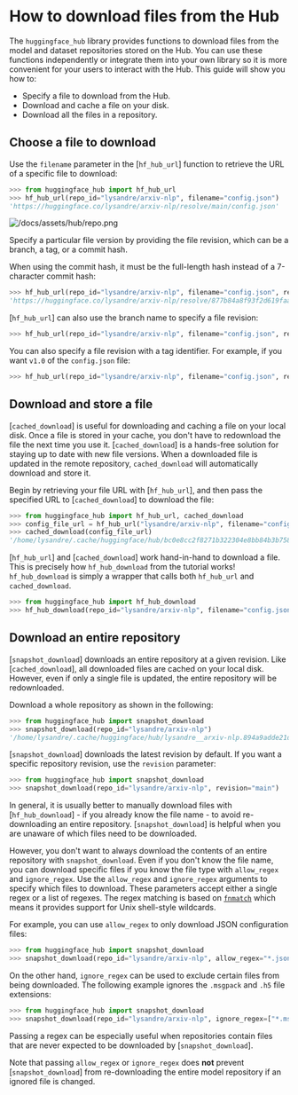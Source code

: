 # How to download files from the Hub

The `huggingface_hub` library provides functions to download files from the model and dataset repositories stored on the Hub. You can use these functions independently or integrate them into your own library so it is more convenient for your users to interact with the Hub. This guide will show you how to:

* Specify a file to download from the Hub.
* Download and cache a file on your disk.
* Download all the files in a repository.

## Choose a file to download

Use the `filename` parameter in the [`hf_hub_url`] function to retrieve the URL of a specific file to download:

```python
>>> from huggingface_hub import hf_hub_url
>>> hf_hub_url(repo_id="lysandre/arxiv-nlp", filename="config.json")
'https://huggingface.co/lysandre/arxiv-nlp/resolve/main/config.json'
```

![/docs/assets/hub/repo.png](/docs/assets/hub/repo.png)

Specify a particular file version by providing the file revision, which can be a branch, a tag, or a commit hash.

When using the commit hash, it must be the full-length hash instead of a 7-character commit hash:

```python
>>> hf_hub_url(repo_id="lysandre/arxiv-nlp", filename="config.json", revision="877b84a8f93f2d619faa2a6e514a32beef88ab0a")
'https://huggingface.co/lysandre/arxiv-nlp/resolve/877b84a8f93f2d619faa2a6e514a32beef88ab0a/config.json'
```

[`hf_hub_url`] can also use the branch name to specify a file revision:

```python
>>> hf_hub_url(repo_id="lysandre/arxiv-nlp", filename="config.json", revision="main")
```

You can also specify a file revision with a tag identifier. For example, if you want `v1.0` of the `config.json` file:

```python
>>> hf_hub_url(repo_id="lysandre/arxiv-nlp", filename="config.json", revision="v1.0")
```

## Download and store a file

[`cached_download`] is useful for downloading and caching a file on your local disk. Once a file is stored in your cache, you don't have to redownload the file the next time you use it. [`cached_download`] is a hands-free solution for staying up to date with new file versions. When a downloaded file is updated in the remote repository, `cached_download` will automatically download and store it.

Begin by retrieving your file URL with [`hf_hub_url`], and then pass the specified URL to [`cached_download`] to download the file:

```python
>>> from huggingface_hub import hf_hub_url, cached_download
>>> config_file_url = hf_hub_url("lysandre/arxiv-nlp", filename="config.json")
>>> cached_download(config_file_url)
'/home/lysandre/.cache/huggingface/hub/bc0e8cc2f8271b322304e8bb84b3b7580701d53a335ab2d75da19c249e2eeebb.066dae6fdb1e2b8cce60c35cc0f78ed1451d9b341c78de19f3ad469d10a8cbb1'
```

[`hf_hub_url`] and [`cached_download`] work hand-in-hand to download a file. This is precisely how `hf_hub_download` from the tutorial works! `hf_hub_download` is simply a wrapper that calls both `hf_hub_url` and `cached_download`.

```python
>>> from huggingface_hub import hf_hub_download
>>> hf_hub_download(repo_id="lysandre/arxiv-nlp", filename="config.json")
```

## Download an entire repository

[`snapshot_download`] downloads an entire repository at a given revision. Like [`cached_download`], all downloaded files are cached on your local disk. However, even if only a single file is updated, the entire repository will be redownloaded.

Download a whole repository as shown in the following:

```python
>>> from huggingface_hub import snapshot_download
>>> snapshot_download(repo_id="lysandre/arxiv-nlp")
'/home/lysandre/.cache/huggingface/hub/lysandre__arxiv-nlp.894a9adde21d9a3e3843e6d5aeaaf01875c7fade'
```

[`snapshot_download`] downloads the latest revision by default. If you want a specific repository revision, use the `revision` parameter:

```python
>>> from huggingface_hub import snapshot_download
>>> snapshot_download(repo_id="lysandre/arxiv-nlp", revision="main")
```

In general, it is usually better to manually download files with [`hf_hub_download`] - if you already know the file name - to avoid re-downloading an entire repository. [`snapshot_download`] is helpful when you are unaware of which files need to be downloaded.

However, you don't want to always download the contents of an entire repository with `snapshot_download`. Even if you don't know the file name, you can download specific files if you know the file type with `allow_regex` and `ignore_regex`.
Use the `allow_regex` and `ignore_regex` arguments to specify 
which files to download.
These parameters accept either a single regex or a list of regexes. 
The regex matching is based on [`fnmatch`](https://docs.python.org/3/library/fnmatch.html) which means it provides support for Unix shell-style wildcards.

For example, you can use `allow_regex` to only download JSON configuration files:

```python
>>> from huggingface_hub import snapshot_download
>>> snapshot_download(repo_id="lysandre/arxiv-nlp", allow_regex="*.json")
```

On the other hand, `ignore_regex` can be used to exclude certain files from being downloaded. The following example ignores the `.msgpack` and `.h5` file extensions:

```python
>>> from huggingface_hub import snapshot_download
>>> snapshot_download(repo_id="lysandre/arxiv-nlp", ignore_regex=["*.msgpack", "*.h5"])
```

Passing a regex can be especially useful when repositories contain files that 
are never expected to be downloaded by [`snapshot_download`].

Note that passing `allow_regex` or `ignore_regex` does **not** prevent 
[`snapshot_download`] from re-downloading the entire model repository if an ignored
file is changed.
